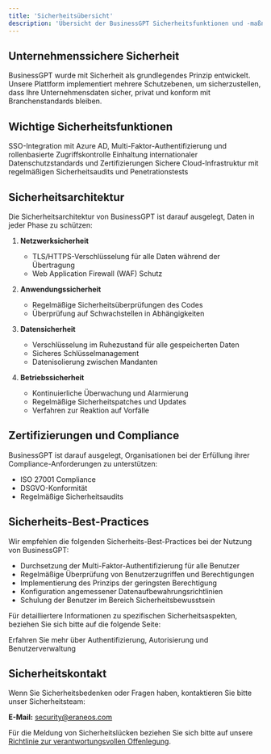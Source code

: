```yaml
---
title: 'Sicherheitsübersicht'
description: 'Übersicht der BusinessGPT Sicherheitsfunktionen und -maßnahmen'
---
```




## Unternehmenssichere Sicherheit

BusinessGPT wurde mit Sicherheit als grundlegendes Prinzip entwickelt. Unsere Plattform implementiert mehrere Schutzebenen, um sicherzustellen, dass Ihre Unternehmensdaten sicher, privat und konform mit Branchenstandards bleiben.

## Wichtige Sicherheitsfunktionen

<CardGroup cols={2}>
  <Card
    title="Authentifizierung & Zugriffskontrolle"
    icon="lock"
    href="/security/access-control"
  >
    SSO-Integration mit Azure AD, Multi-Faktor-Authentifizierung und rollenbasierte Zugriffskontrolle
  </Card>
  <Card
    title="Compliance"
    icon="certificate"
    href="/compliance/certifications"
  >
    Einhaltung internationaler Datenschutzstandards und Zertifizierungen
  </Card>
  <Card
    title="Infrastruktursicherheit"
    icon="server"
  >
    Sichere Cloud-Infrastruktur mit regelmäßigen Sicherheitsaudits und Penetrationstests
  </Card>
</CardGroup>

## Sicherheitsarchitektur

Die Sicherheitsarchitektur von BusinessGPT ist darauf ausgelegt, Daten in jeder Phase zu schützen:

1. **Netzwerksicherheit**
   - TLS/HTTPS-Verschlüsselung für alle Daten während der Übertragung
   - Web Application Firewall (WAF) Schutz

2. **Anwendungssicherheit**
   - Regelmäßige Sicherheitsüberprüfungen des Codes
   - Überprüfung auf Schwachstellen in Abhängigkeiten

3. **Datensicherheit**
   - Verschlüsselung im Ruhezustand für alle gespeicherten Daten
   - Sicheres Schlüsselmanagement
   - Datenisolierung zwischen Mandanten

4. **Betriebssicherheit**
   - Kontinuierliche Überwachung und Alarmierung
   - Regelmäßige Sicherheitspatches und Updates
   - Verfahren zur Reaktion auf Vorfälle

## Zertifizierungen und Compliance

BusinessGPT ist darauf ausgelegt, Organisationen bei der Erfüllung ihrer Compliance-Anforderungen zu unterstützen:

- ISO 27001 Compliance
- DSGVO-Konformität
- Regelmäßige Sicherheitsaudits

## Sicherheits-Best-Practices

Wir empfehlen die folgenden Sicherheits-Best-Practices bei der Nutzung von BusinessGPT:

- Durchsetzung der Multi-Faktor-Authentifizierung für alle Benutzer
- Regelmäßige Überprüfung von Benutzerzugriffen und Berechtigungen
- Implementierung des Prinzips der geringsten Berechtigung
- Konfiguration angemessener Datenaufbewahrungsrichtlinien
- Schulung der Benutzer im Bereich Sicherheitsbewusstsein

Für detailliertere Informationen zu spezifischen Sicherheitsaspekten, beziehen Sie sich bitte auf die folgende Seite:

<CardGroup cols={1}>
  <Card
    title="Details zur Zugriffskontrolle"
    icon="user-lock"
    href="/security/access-control"
  >
    Erfahren Sie mehr über Authentifizierung, Autorisierung und Benutzerverwaltung
  </Card>
</CardGroup>

## Sicherheitskontakt

Wenn Sie Sicherheitsbedenken oder Fragen haben, kontaktieren Sie bitte unser Sicherheitsteam:

**E-Mail:** security@eraneos.com

Für die Meldung von Sicherheitslücken beziehen Sie sich bitte auf unsere [Richtlinie zur verantwortungsvollen Offenlegung](https://eraneos.com/security/disclosure).
